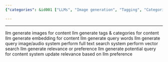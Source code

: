 ```yaml
---
{"categories": &id001 ["LLMs", "Image generation", "Tagging", "Categories", "Embeddings", "Search", "Media Generation"], "category": "Artificial Intelligence", "date": "2023-12-20 18:36:32", "description": "This article explores the application of Large Language Models (LLMs) in generating various elements such as images, tags, categories, and embeddings for content. It also delves into the capabilities of these models to perform full-text and vector searches, generate query words and media, update relevance based on user preferences, and even generate new queries for content.", "tags": *id001, "title": "RAG in my mind"}

---
```


------
llm generate images for content
llm generate tags & categories for content
llm generate embedding for content
llm generate query words
llm generate query image/audio
system perform full text search
system perform vector search
llm generate relevance or preference
llm generate potential query for content
system update relevance based on llm preference
